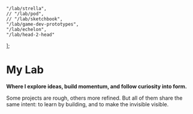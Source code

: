 
    "/lab/strella",
    // "/lab/pod",
    // "/lab/sketchbook",
    "/lab/game-dev-prototypes",
    "/lab/echelon",
    "/lab/head-2-head"
];

# My Lab  

**Where I explore ideas, build momentum, and follow curiosity into form.**
  
Some projects are rough, others more refined. But all of them share the same intent: to learn by building, and to make the invisible visible.

<div className="mb-12" />

<WorkList slugs={LAB_WORK_LIST_SLUGS} />